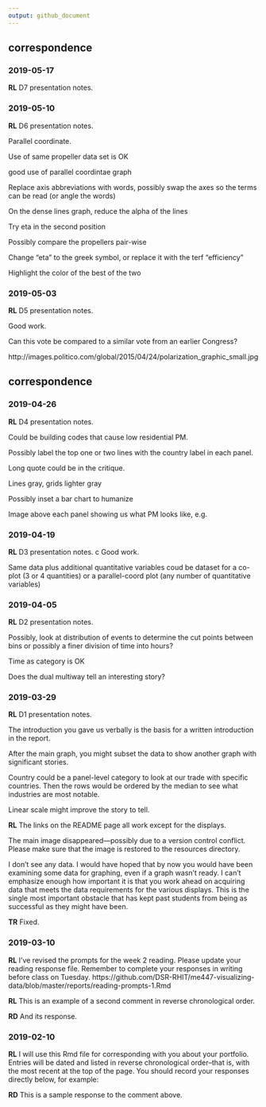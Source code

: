 ```yaml
---
output: github_document
---
```



## correspondence 



### 2019-05-17

**RL**  D7 presentation notes. 






### 2019-05-10

**RL**  D6 presentation notes. 

Parallel coordinate. 

Use of same propeller data set is OK 

good use of parallel coordintae graph 

Replace axis abbreviations with words, possibly swap the axes so the terms can be read (or angle the words) 

On the dense lines graph, reduce the alpha of the lines 

Try eta in the second position 

Possibly compare the propellers pair-wise 

Change "eta" to the greek symbol, or replace it with the terf "efficiency" 

Highlight the color of the best of the two 








### 2019-05-03

**RL**  D5 presentation notes. 

Good work. 

Can this vote be compared to a similar vote from an earlier Congress? 

http://images.politico.com/global/2015/04/24/polarization_graphic_small.jpg  





## correspondence 

### 2019-04-26

**RL**  D4 presentation notes. 

Could be building codes that cause low residential PM. 

Possibly label the top one or two lines with the country label in each panel. 

Long quote could be in the critique. 

Lines gray, grids lighter gray 

Possibly inset a bar chart to humanize 

Image above each panel showing us what PM looks like, e.g.









### 2019-04-19

**RL**  D3 presentation notes. 
 c
Good work. 

Same data plus additional quantitative variables coud be dataset for a co-plot (3 or 4 quantities) or a parallel-coord plot (any number of quantitative variables) 






### 2019-04-05

**RL**  D2 presentation notes. 

Possibly, look at distribution of events to determine the cut points between bins or possibly a finer division of time into hours? 

Time as category is OK 

Does the dual multiway tell an interesting story?






### 2019-03-29

**RL**  D1 presentation notes. 

The introduction you gave us verbally is the basis for a written introduction in the report. 

After the main graph, you might subset the data to show another graph with significant stories. 

Country could be a panel-level category to look at our trade with specific countries. Then the rows would be ordered by the median to see what industries are most notable. 

Linear scale might improve the story to tell. 








**RL** The links on the README page all work except for the displays. 

The main image disappeared---possibly due to a version control conflict. Please make sure that the image is restored to the resources directory. 

I don't see any data. I would have hoped that by now you would have been examining some data for graphing, even if a graph wasn't ready. I can't emphasize enough how important it is that you work ahead on acquiring data that meets the data requirements for the various displays. This is the single most important obstacle that has kept past students from being as successful as they might have been.

**TR** Fixed.

### 2019-03-10

**RL** I've revised the prompts for the week 2 reading. Please update your reading response file. Remember to complete your responses in writing before class on Tuesday. 
https://github.com/DSR-RHIT/me447-visualizing-data/blob/master/reports/reading-prompts-1.Rmd

**RL** This is an example of a second comment in reverse chronological order. 

**RD** And its response. 



### 2019-02-10

**RL** I will use this Rmd file for corresponding with you about your portfolio. Entries will be dated and listed in reverse chronological order--that is, with the most recent at the top of the page. You should record your responses directly below, for example: 

**RD** This is a sample response to the comment above.